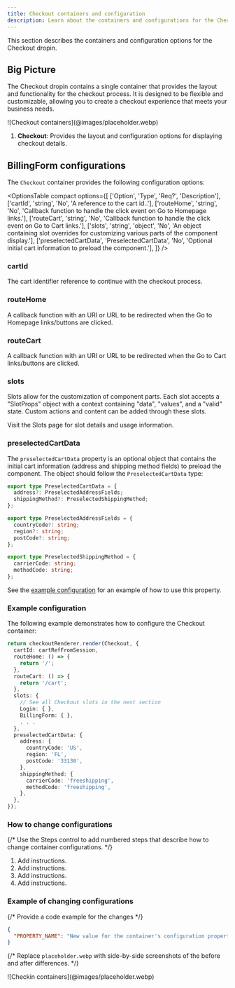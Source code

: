 ```yaml
---
title: Checkout containers and configuration
description: Learn about the containers and configurations for the Checkout dropin.
---
```



This section describes the containers and configuration options for the Checkout dropin.

## Big Picture

The Checkout dropin contains a single container that provides the layout and functionality for the checkout process. It is designed to be flexible and customizable, allowing you to create a checkout experience that meets your business needs.

<Diagram caption="DROPIN_NAME containers">
  ![Checkout containers](@images/placeholder.webp)
</Diagram>

<Callouts>

1. **Checkout**: Provides the layout and configuration options for displaying checkout details.

</Callouts>

## BillingForm configurations

The `Checkout` container provides the following configuration options:

<OptionsTable
  compact
  options={[
    ['Option', 'Type', 'Req?', 'Description'],
    ['cartId', 'string', 'No', 'A reference to the cart id..'],
    ['routeHome', 'string', 'No', 'Callback function to handle the click event on Go to Homepage links.'],
    ['routeCart', 'string', 'No', 'Callback function to handle the click event on Go to Cart links.'],
    ['slots', 'string', 'object', 'No', 'An object containing slot overrides for customizing various parts of the component display.'],
    ['preselectedCartData', 'PreselectedCartData', 'No', 'Optional initial cart information to preload the component.'],
  ]}
/>

### cartId

The cart identifier reference to continue with the checkout process.

### routeHome

A callback function with an URI or URL to be redirected when the Go to Homepage links/buttons are clicked.

### routeCart

A callback function with an URI or URL to be redirected when the Go to Cart links/buttons are clicked.

### slots

Slots allow for the customization of component parts. Each slot accepts a "SlotProps" object with a context containing "data", "values", and a "valid" state. Custom actions and content can be added through these slots.

Visit the Slots page for slot details and usage information.

### preselectedCartData

The `preselectedCartData` property is an optional object that contains the initial cart information (address and shipping method fields) to preload the component. The object should follow the `PreselectedCartData` type:

```ts
export type PreselectedCartData = {
  address?: PreselectedAddressFields;
  shippingMethod?: PreselectedShippingMethod;
};

export type PreselectedAddressFields = {
  countryCode?: string;
  region?: string;
  postCode?: string;
};

export type PreselectedShippingMethod = {
  carrierCode: string;
  methodCode: string;
};
```

See the [example configuration](#example-configuration) for an example of how to use this property.

### Example configuration

The following example demonstrates how to configure the Checkout container:

```ts
return checkoutRenderer.render(Checkout, {
  cartId: cartRefFromSession,
  routeHome: () => {
    return '/';
  },
  routeCart: () => {
    return '/cart';
  },
  slots: {
    // See all Checkout slots in the next section
    Login: { },
    BillingForm: { },
    . . .
  },
  preselectedCartData: { 
    address: {
      countryCode: 'US',
      region: 'FL',
      postCode: '33130',
    },
    shippingMethod: {
      carrierCode: 'freeshipping',
      methodCode: 'freeshipping',
    },
  },
});
```

### How to change configurations

{/* Use the Steps control to add numbered steps that describe how to change container configurations. */}

<Steps>

1. Add instructions.
1. Add instructions.
1. Add instructions.
1. Add instructions.

</Steps>

### Example of changing configurations

{/* Provide a code example for the changes */}

```json
{
  "PROPERTY_NAME": "New value for the container's configuration property."
}
```

{/* Replace `placeholder.webp` with side-by-side screenshots of the before and after differences. */}

<Diagram caption="Checkin containers">
  ![Checkin containers](@images/placeholder.webp)
</Diagram>